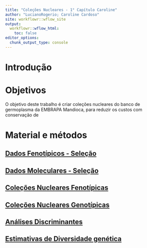 ```yaml
---
title: "Coleções Nucleares - 1° Capítulo Caroline"
author: "LucianoRogerio; Caroline Cardoso"
site: workflowr::wflow_site
output:
  workflowr::wflow_html:
    toc: false
editor_options:
  chunk_output_type: console
---
```


# **Introdução**


# **Objetivos**
  
  O objetivo deste trabalho é criar coleções nucleares do banco de germoplasma da EMBRAPA Mandioca, para reduzir os custos com conservação de 
  
  
# **Material e métodos**

## [Dados Fenotípicos - Seleção](PhenoData.html)

## [Dados Moleculares - Seleção](GenoData.html)

## [Coleções Nucleares Fenotípicas](CNPhen.html)

## [Coleções Nucleares Genotípicas](CNGen.html)

## [Análises Discriminantes](AnDis.html)

## [Estimativas de Diversidade genética](DivGen.html)



